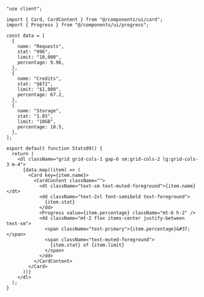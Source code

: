 ````tsx
"use client";

import { Card, CardContent } from "@/components/ui/card";
import { Progress } from "@/components/ui/progress";

const data = [
  {
    name: "Requests",
    stat: "996",
    limit: "10,000",
    percentage: 9.96,
  },
  {
    name: "Credits",
    stat: "$672",
    limit: "$1,000",
    percentage: 67.2,
  },
  {
    name: "Storage",
    stat: "1.85",
    limit: "10GB",
    percentage: 18.5,
  },
];

export default function Stats09() {
  return (
    <dl className="grid grid-cols-1 gap-6 sm:grid-cols-2 lg:grid-cols-3 m-4">
      {data.map((item) => (
        <Card key={item.name}>
          <CardContent className="">
            <dt className="text-sm text-muted-foreground">{item.name}</dt>
            <dd className="text-2xl font-semibold text-foreground">
              {item.stat}
            </dd>
            <Progress value={item.percentage} className="mt-6 h-2" />
            <dd className="mt-2 flex items-center justify-between text-sm">
              <span className="text-primary">{item.percentage}&#37;</span>
              <span className="text-muted-foreground">
                {item.stat} of {item.limit}
              </span>
            </dd>
          </CardContent>
        </Card>
      ))}
    </dl>
  );
}
````